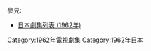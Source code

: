 {{Catnav|頁面分類|...|電視節目|電視劇|每年電視影集|1962年電視影集}}
{{Catnav|頁面分類|...|电视节目|电视剧|各國電視劇|日本電視劇|每年日本電視劇集}}

{{cat year nav
| year = 1962
| cat = 日本電視劇集 
| sortkey = 日本電視劇集
| article = 日本電視劇
| in = 
}}
參見:
*[[日本劇集列表_(1962年)|日本劇集列表 (1962年)]]

[[Category:1962年電視劇集|Category:1962年電視劇集]]
[[Category:1962年日本|Category:1962年日本]]